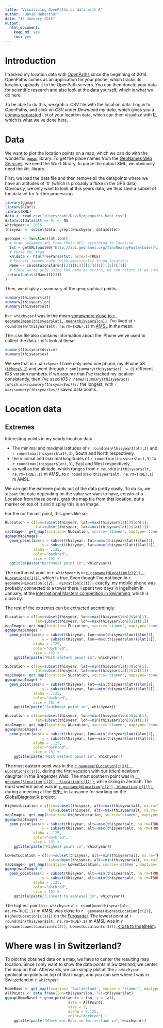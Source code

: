 ```yaml
---
title: "Visualizing OpenPaths.cc data with R"
author: "David Haberthür"
date: "15 January 2016"
output:
  html_document:
    keep_md: yes
    toc: yes
---
```


# Introduction
I tracked my location data with [OpenPaths](http://openpaths.cc) since the beginning of 2014.
OpenPaths comes as an application for your phone, which tracks its location, uploads it to the OpenPath servers.
You can then donate your data for scientific research and also look at the data yourself, which is what we do here.

To be able to do this, we grab a .CSV file with the location data.
Log in to OpenPaths, and click on *CSV* under *Download my data*, which gives you a [comma separated](http://en.wikipedia.org/wiki/Comma-separated_values) list of your location data, which can then visualize with [R](http://www.r-project.org), which is what we've done here.

# Data
We want to plot the location points on a map, which we can do with the wonderful [`ggmap`](http://cran.r-project.org/web/packages/ggmap/) library.
To get the place names from the [GeoNames Web Services](http://www.geonames.org/export/web-services.html), we need the `RCurl` library, to parse the output XML, we obviously need the `XML` library.

First, we load the data file and then remove all the datapoints where we have an altitudes of '0' (which is probably a fluke in the GPS data)
Obviously, we only want to look at this years data, we thus save a subset of the dataset for further processing.

```r
library(ggmap)
library(RCurl)
library(XML)
data <- read.csv("/Users/habi/Dev/R/openpaths_habi.csv")
data$alt[data$alt == 0] <- NA
whichyear <- 2015
thisyear <- subset(data, grepl(whichyear, data$date))
```

```r
geoname <- function(lat,lon){
  # Grab GeoNames XML from their API, according to location
  txt = getURL(paste0("http://api.geonames.org/findNearbyPostalCodes?lat=", lat, "&lng=", lon, "&username=habi", collabse = NULL), .encoding = 'UTF-8', .mapUnicode = TRUE)
  # Parse XML tree
  xmldata <- htmlTreeParse(txt, asText=TRUE)
  # Extract <name> node (with empirically found location)
  Name <- xmldata$children[[2]][[1]][[1]][[1]][[2]][[1]]
  # Since we're only using the name as string, we can return it as such
 return(unlist(Name)[[2]])
}
```

Then, we display a summary of the geographical points.
```r
summary(thisyear$lat)
summary(thisyear$lon)
summary(thisyear$alt)
```

In `r whichyear` I was in the mean [somewhere close to `r geoname(mean(thisyear$lat), mean(thisyear$lon))`](http://www.openstreetmap.org/#map=12/`r mean(thisyear$lat)`/`r mean(thisyear$lon)`).
I've lived at `r round(mean(thisyear$alt, na.rm=TRUE),1)` m [AMSL](https://en.wikipedia.org/wiki/Sea_level) in the mean.

The .csv file also contains information about the iPhone we've used to collect the data.
Let's look at these.
```r
summary(thisyear$device)
summary(thisyear$os)
```
We see that in `r whichyear` I have only used one phone, my iPhone 5S ([`iPhone6,2`](http://www.everymac.com/ultimate-mac-lookup/?search_keywords=iPhone6,2)) and went through `r sum(summary(thisyear$os) != 0)` different iOS version numbers.
If we assume that I've tracked my location consistently, then I've used *iOS `r names(summary(thisyear$os)[which.max(summary(thisyear$os))])`* the longest, with *`r max(summary(thisyear$os))`* saved data points.

# Location data
## Extremes
Interesting points in my yearly location data:

  - The minimal and maximal latitudes of `r round(min(thisyear$lat),3)` and `r round(max(thisyear$lat),3)`, South and North respectively.
  - the minimal and maximal longitudes of `r round(min(thisyear$lon),3)` to `r round(max(thisyear$lon),3)`, East and West respectively.
  - as well as the altitude, which ranges from `r round(min(thisyear$alt, na.rm=TRUE),1)` m AMSL to `r round(max(thisyear$alt, na.rm=TRUE),1)` m AMSL.
  
We can get the extreme points out of the data pretty easily.
To do so, we `subset` the data depending on the value we want to have, construct a Location from these points, grab the map tile from that location, put a marker on top of it and display this is an image.

For the northmost point, this goes like so:
```r
NLocation = c(lon=subset(thisyear, lat==max(thisyear$lat))$lon[1],
              lat=subset(thisyear, lat==max(thisyear$lat))$lat[1])
mapImage<- get_map(location= NLocation, source='stamen', maptype='toner-hybrid', zoom=10)
ggmap(mapImage) +
  geom_point(aes(x = subset(thisyear, lat==max(thisyear$lat))$lon[1],
                 y = subset(thisyear, lat==max(thisyear$lat))$lat[1]),
             alpha = .125,
             color="darkred",
             size = 10) +
  ggtitle(paste("Northmost point in", whichyear))
````

The northmost point in `r whichyear` is in [`r geoname(NLocation[c(2)], NLocation[c(1)])`](http://www.openstreetmap.org/#map=12/`r NLocation[c(2)]`/`r NLocation[c(1)]`), which is true.
Even though I've not been in `r geoname(NLocation[c(2)], NLocation[c(1)])` exactly, my mobile phone was probably connected to a tower there.
I spent two days in Ingelheim in January, at the [International Masters competition in Swimming](http://www.ssv-ingelheim.de/veranstaltungen/masterwettkampf/), which is close by.

The rest of the extremes can be extracted accordingly.

```r
ELocation = c(lon=subset(thisyear, lon==max(thisyear$lon))$lon[1],
              lat=subset(thisyear, lon==max(thisyear$lon))$lat[1])
mapImage<- get_map(location= ELocation, source='stamen', maptype='toner-hybrid', zoom=10)
ggmap(mapImage) +
  geom_point(aes(x = subset(thisyear, lon==max(thisyear$lon))$lon[1],
                 y = subset(thisyear, lon==max(thisyear$lon))$lat[1]),
             alpha = .125,
             color="darkred",
             size = 10) +
    ggtitle(paste("Most eastern point in", whichyear))

SLocation = c(lon=subset(thisyear, lat==min(thisyear$lat))$lon[1],
              lat=subset(thisyear, lat==min(thisyear$lat))$lat[1])
mapImage<- get_map(location= SLocation, source='stamen', maptype='toner-hybrid', zoom=10)
ggmap(mapImage) +
  geom_point(aes(x = subset(thisyear, lat==min(thisyear$lat))$lon[1],
                 y = subset(thisyear, lat==min(thisyear$lat))$lat[1]),
             alpha = .125,
             color="darkred",
             size = 10) +
    ggtitle(paste("Southmost point in", whichyear))

WLocation = c(lon=subset(thisyear, lon==min(thisyear$lon))$lon[1],
              lat=subset(thisyear, lon==min(thisyear$lon))$lat[1])
mapImage<- get_map(location= WLocation, source='stamen', maptype='toner-hybrid', zoom=10)
ggmap(mapImage) +
  geom_point(aes(x = subset(thisyear, lon==min(thisyear$lon))$lon[1],
                 y = subset(thisyear, lon==min(thisyear$lon))$lat[1]),
             alpha = .125,
             color="darkred",
             size = 10) +
    ggtitle(paste("Most western point in", whichyear))
````

The most eastern point was in the [`r geoname(ELocation[c(2)], ELocation[c(1)])`](http://www.openstreetmap.org/#map=13/`r ELocation[c(2)]`/`r ELocation[c(1)]`), during the first vacation with our (then) newborn daughter in the Bregenzer Wald.
The most southern point was in [`r geoname(SLocation[c(2)], SLocation[c(1)])`](http://www.openstreetmap.org/#map=12/`r SLocation[c(2)]`/`r SLocation[c(1)]`), while skiing in Zermatt.
The most western point was in [`r geoname(WLocation[c(2)], WLocation[c(1)])`](http://www.openstreetmap.org/#map=14/`r WLocation[c(2)]`/`r WLocation[c(1)]`), during a meeting at the [EPFL](http://epfl.ch) in Lausanne for working on the [GlobalDiagnostiX](http://globaldiagnostix.org/) project.

```r
HighestLocation = c(lon=subset(thisyear, alt==max(thisyear$alt, na.rm=TRUE))$lon[1],
                    lat=subset(thisyear, alt==max(thisyear$alt, na.rm=TRUE))$lat[1])
mapImage<- get_map(location= HighestLocation, source='stamen', maptype='toner-hybrid', zoom=10)
ggmap(mapImage) +
  geom_point(aes(x = subset(thisyear, alt==max(thisyear$alt, na.rm=TRUE))$lon[1],
                 y = subset(thisyear, alt==max(thisyear$alt, na.rm=TRUE))$lat[1]),
             alpha = .125,
             color="darkred",
             size = 10) +
    ggtitle(paste("Highest point in", whichyear))

LowestLocation = c(lon=subset(thisyear, alt==min(thisyear$alt, na.rm=TRUE))$lon[1],
                    lat=subset(thisyear, alt==min(thisyear$alt, na.rm=TRUE))$lat[1])
mapImage<- get_map(location= LowestLocation, source='stamen', maptype='toner-hybrid', zoom=10)
ggmap(mapImage) +
  geom_point(aes(x = subset(thisyear, alt==min(thisyear$alt, na.rm=TRUE))$lon[1],
                 y = subset(thisyear, alt==min(thisyear$alt, na.rm=TRUE))$lat[1]),
             alpha = .125,
             color="darkred",
             size = 10) +
    ggtitle(paste("Closest to sealevel in", whichyear))
````

The highest point in `r whichyear` at `r round(max(thisyear$alt, na.rm=TRUE),1)` m AMSL was close to `r  geoname(HighestLocation[c(2)], HighestLocation[c(1)])` on the [Furgsattel](http://www.openstreetmap.org/#map=12/`r HighestLocation[c(2)]`/`r HighestLocation[c(1)]`).
The lowest point at `r round(min(thisyear$alt, na.rm=TRUE),1)` m AMSL was in `r geoname(LowestLocation[c(2)], LowestLocation[c(1)])`, [close to Ingelheim](http://www.openstreetmap.org/#map=12/`r LowestLocation[c(2)]`/`r LowestLocation[c(1)]`).

# Where was I in Switzerland?
To plot the obtained data on a map, we have to center the resulting map location.
Since I only want to show the data points in Switzerland, we center the map on that.
Afterwards, we can simply plot all the `r whichyear` geolocation points on top of that image, and you can see where I was in Switzerland in `r whichyear`.

```r
HomeBase <- get_map(location= 'Switzerland', source = 'stamen', maptype='toner-hybrid', zoom=8)
AllPoints <- data.frame(lon=thisyear$lon, lat=thisyear$lat)
ggmap(HomeBase) + geom_point(aes(x = lon, y = lat),
                             data = AllPoints,
                             size = 3,
                             alpha = 0.125,
                             color="darkred") +
    ggtitle(paste("Where was Habi in Switzerland in", whichyear))
```
